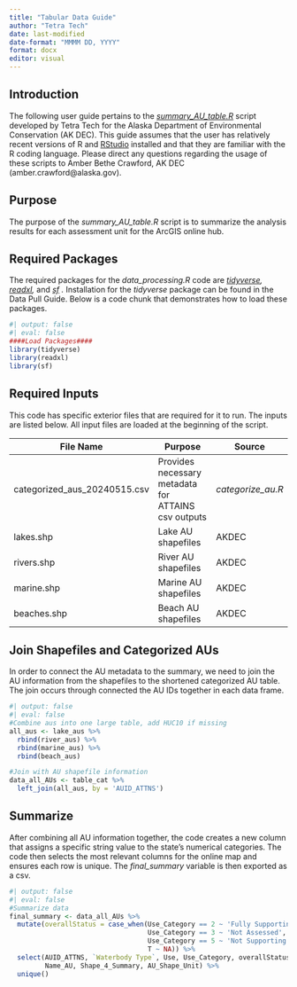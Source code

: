 ```yaml
---
title: "Tabular Data Guide"
author: "Tetra Tech"
date: last-modified
date-format: "MMMM DD, YYYY"
format: docx
editor: visual
---
```


## Introduction

The following user guide pertains to the [*summary_AU_table.R*](https://github.com/KateriSalk/Alaska_IR_Automation/blob/main/Code/7_Results/summary_au_table.R) script developed by Tetra Tech for the Alaska Department of Environmental Conservation (AK DEC). This guide assumes that the user has relatively recent versions of R and [RStudio](#0) installed and that they are familiar with the R coding language. Please direct any questions regarding the usage of these scripts to Amber Bethe Crawford, AK DEC (amber.crawford\@alaska.gov).

## Purpose

The purpose of the *summary_AU_table.R* script is to summarize the analysis results for each assessment unit for the ArcGIS online hub.

## Required Packages

The required packages for the *data_processing.R* code are [*tidyverse*](https://www.tidyverse.org/)*, [readxl](https://cran.r-project.org/web/packages/readxl/index.html),* and *[sf](https://cran.r-project.org/web/packages/sf/index.html)* *.* Installation for the *tidyverse* package can be found in the Data Pull Guide. Below is a code chunk that demonstrates how to load these packages.

```r
#| output: false
#| eval: false
####Load Packages####
library(tidyverse)
library(readxl)
library(sf)

```

## Required Inputs

This code has specific exterior files that are required for it to run. The inputs are listed below. All input files are loaded at the beginning of the script.

| File Name                    | Purpose                                             | Source            |
|-------------------|-----------------------------------|------------------|
| categorized_aus_20240515.csv | Provides necessary metadata for ATTAINS csv outputs | *categorize_au.R* |
| lakes.shp                    | Lake AU shapefiles                                  | AKDEC             |
| rivers.shp                   | River AU shapefiles                                 | AKDEC             |
| marine.shp                   | Marine AU shapefiles                                | AKDEC             |
| beaches.shp                  | Beach AU shapefiles                                 | AKDEC             |

## Join Shapefiles and Categorized AUs

In order to connect the AU metadata to the summary, we need to join the AU information from the shapefiles to the shortened categorized AU table. The join occurs through connected the AU IDs together in each data frame.

```r
#| output: false
#| eval: false
#Combine aus into one large table, add HUC10 if missing
all_aus <- lake_aus %>%
  rbind(river_aus) %>%
  rbind(marine_aus) %>%
  rbind(beach_aus) 

#Join with AU shapefile information
data_all_AUs <- table_cat %>% 
  left_join(all_aus, by = 'AUID_ATTNS') 
```

## Summarize

After combining all AU information together, the code creates a new column that assigns a specific string value to the state's numerical categories. The code then selects the most relevant columns for the online map and ensures each row is unique. The *final_summary* variable is then exported as a csv.

```r
#| output: false
#| eval: false
#Summarize data
final_summary <- data_all_AUs %>%
  mutate(overallStatus = case_when(Use_Category == 2 ~ 'Fully Supporting',
                                   Use_Category == 3 ~ 'Not Assessed',
                                   Use_Category == 5 ~ 'Not Supporting',
                                   T ~ NA)) %>% 
  select(AUID_ATTNS, `Waterbody Type`, Use, Use_Category, overallStatus, 
         Name_AU, Shape_4_Summary, AU_Shape_Unit) %>%
  unique() 
```
